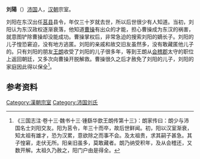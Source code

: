 '''刘陽'''（{{bd|？||？||}}）[[沛国|沛国]]人，[[東漢|汉朝]]宗室。

刘阳在东汉出任[[莒县|莒县]]县令，年仅三十岁就去世，所以后世很少有人知道。当初，刘阳认为东汉政权逐渐衰落，他知道[[曹操|曹操]]有出众的才能，担心曹操成为东汉的祸害，就意图铲除曹操却没能成功。曹操掌权后，非常急迫的搜索刘阳的嫡长子。刘阳的儿子惶恐窘迫，没有地方逃匿。刘阳的亲戚和故交旧友虽然多，没有敢藏匿他儿子的。只有刘阳的朋友[[王朗_(三国)|王朗]]收受了刘阳的儿子很多年，等到王朗从[[会稽郡|会稽郡]]太守的职位上返回朝廷，又多次向曹操开脱解救。曹操很久之后才赦免了刘阳的儿子，刘阳的家庭因此得以保全<ref>《三国志注·卷十三·魏书十三·锺繇华歆王朗传第十三》：朗家传曰：朗少与沛国名士刘阳交友。阳为莒令，年三十而卒，故后世鲜闻。初，阳以汉室渐衰，知太祖有雄才，恐为汉累，意欲除之而事不会。及太祖贵，求其嗣子甚急。其子惶窘，走伏无所。阳亲旧虽多，莫敢藏者。朗乃纳受积年，及从会稽还，又数开解。太祖久乃赦之，阳门户由是得全。</ref>。

== 参考资料 ==
{{reflist}}

[[Category:漢朝宗室|Category:漢朝宗室]]
[[Category:沛国刘氏|Category:沛国刘氏]]
